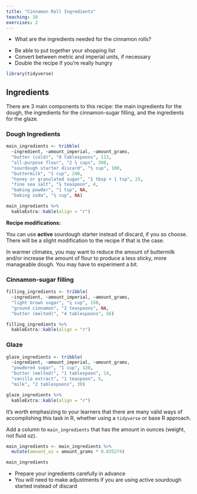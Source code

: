 ```yaml
---
title: "Cinnamon Roll Ingredients"
teaching: 10
exercises: 2
---
```


:::::::::::::::::::::::::::::::::::::: questions 

- What are the ingredients needed for the cinnamon rolls?

::::::::::::::::::::::::::::::::::::::::::::::::

::::::::::::::::::::::::::::::::::::: objectives

- Be able to put together your shopping list
- Convert between metric and imperial units, if necessary
- Double the recipe if you're really hungry

::::::::::::::::::::::::::::::::::::::::::::::::

```r
library(tidyverse)
```


## Ingredients

There are 3 main components to this recipe: the main ingredients for the dough, the ingredients for the cinnamon-sugar filling, and the ingredients for the glaze.

### Dough Ingredients

```r
main_ingredients <- tribble(
  ~ingredient, ~amount_imperial, ~amount_grams,
  "butter (cold)", "8 tablespoons", 113,
  "all-purpose flour", "2 ½ cups", 300,
  "sourdough starter discard", "⅓ cup", 100,
  "buttermilk", "1 cup", 240,
  "honey or granulated sugar", "1 tbsp + 1 tsp", 25,
  "fine sea salt", "¾ teaspoon", 4,
  "baking powder", "1 tsp", NA,
  "baking soda", "½ cup", NA)

main_ingredients %>% 
  kableExtra::kable(align = "r")
```

::::::::::::::::::::::::::::: callout

**Recipe modifications:**

You can use **active** sourdough starter instead of discard, if you so choose. There will be a slight modification to the recipe if that is the case.

In warmer climates, you may want to reduce the amount of buttermilk and/or increase the amount of flour to produce a less sticky, more manageable dough. You may have to experiment a bit.

:::::::::::::::::::::::::::::

### Cinnamon-sugar filling

```r
filling_ingredients <- tribble(
  ~ingredient, ~amount_imperial, ~amount_grams,
  "light brown sugar", "¾ cup", 150,
  "ground cinnamon", "2 teaspoons", NA,
  "butter (melted)", "4 tablespoons", 56)

filling_ingredients %>% 
  kableExtra::kable(align = "r")
```


### Glaze 

```r
glaze_ingredients <- tribble(
  ~ingredient, ~amount_imperial, ~amount_grams,
  "powdered sugar", "1 cup", 120,
  "butter (melted)", "1 tablespoon", 14,
  "vanilla extract", "1 teaspoon", 5,
  "milk", "2 tablespoons", 30)

glaze_ingredients %>% 
  kableExtra::kable(align = "r")
```

::::::::::::::::::::::::::::::::::::: instructor

It's worth emphasizing to your learners that there are many valid ways of accomplishing this task in R, whether using a `tidyverse` or base R approach.

::::::::::::::::::::::::::::::::::::: 


::::::::::::::::::::::::::::::::::::: challenge

Add a column to `main_ingredients` that has the amount in ounces (weight, not fluid oz).

::::::::::::::::::::::::::::::::::::: solution

```r
main_ingredients <- main_ingredients %>% 
  mutate(amount_oz = amount_grams * 0.035274)

main_ingredients
```


::::::::::::::::::::::::::::::::::::::::::::::::

::::::::::::::::::::::::::::::::::::::::::::::::

::::: keypoints
- Prepare your ingredients carefully in advance
- You will need to make adjustments if you are using active sourdough started instead of discard
:::::
